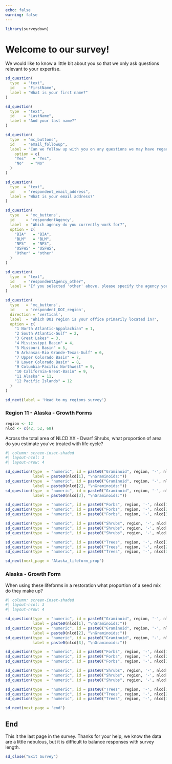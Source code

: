 ```yaml
---
echo: false
warning: false
---
```


```r
library(surveydown)
```

::: {#welcome .sd-page}
# Welcome to our survey!
We would like to know a little bit about you so that we only ask questions relevant to your expertise.  

```r
sd_question(
  type  = "text",
  id    = "FirstName",
  label = "What is your first name?"
)

sd_question(
  type  = "text",
  id    = "LastName",
  label = "And your last name?"
)

sd_question(
  type  = "mc_buttons",
  id    = "email_followup",
  label = "Can we follow up with you on any questions we may have regarding the survey?",
    option = c(
    "Yes"   = "Yes",
    "No"   = "No"
  )
)

sd_question(
  type  = "text",
  id    = "respondent_email_address",
  label = "What is your email address?"
)
```

```r
sd_question(
  type   = 'mc_buttons',
  id     = 'respondentAgency',
  label  = "Which agency do you currently work for?",
  option = c(
    "BIA"   = "BIA",
    "BLM"   = "BLM",
    "NPS"   = "NPS",
    "USFWS" = "USFWS",
    "Other" = "other"
  )
)

sd_question(
  type  = "text",
  id    = "respondentAgency_other", 
  label = "If you selected 'other' above, please specify the agency you work for:"
)
```

```r
sd_question(
  type   = 'mc_buttons',
  id     = 'respondent_DOI_region',
  direction = 'vertical', 
  label  = "Which DOI region is your office primarily located in?",
  option = c(
    "1 North Atlantic-Appalachian" = 1,
    "2 South Atlantic-Gulf" = 2,
    "3 Great Lakes" = 3,
    "4 Mississippi Basin" = 4,
    "5 Missouri Basin" = 5,
    "6 Arkansas-Rio Grande-Texas-Gulf" = 6,
    "7 Upper Colorado Basin" = 7,
    "8 Lower Colorado Basin" = 8,
    "9 Columbia-Pacific Northwest" = 9,
    "10 California-Great-Basin" = 9,
    "11 Alaska" = 11,
    "12 Pacific Islands" = 12
  )
)

sd_next(label = 'Head to my regions survey')
```

:::


::: {#Alaska_lifeform_area .sd-page}
### Region 11 - Alaska - Growth Forms

```r
region <- 12
nlcd <- c(42, 52, 68)
```

Across the total area of NLCD XX - Dwarf Shrubs, what proportion of area do you estimate you've treated with life cycle? 

```r
#| column: screen-inset-shaded
#| layout-ncol: 3
#| layout-nrow: 4

sd_question(type  = "numeric", id = paste0("Graminoid", region, '-', nlcd[1], "area"), 
            label = paste0(nlcd[1], "\nGraminoids:"))
sd_question(type  = "numeric", id = paste0("Graminoid", region, '-', nlcd[2], "area"), 
            label = paste0(nlcd[2], "\nGraminoids:"))
sd_question(type  = "numeric", id = paste0("Graminoid", region, '-', nlcd[3], "area"),
            label = paste0(nlcd[3], "\nGraminoids:"))

sd_question(type  = "numeric", id = paste0("Forbs", region, '-', nlcd[1], "area"), label = "Forbs:")
sd_question(type  = "numeric", id = paste0("Forbs", region, '-', nlcd[2], "area"), label = "Forbs:")
sd_question(type  = "numeric", id = paste0("Forbs", region, '-', nlcd[3], "area"), label = "Forbs:")

sd_question(type  = "numeric", id = paste0("Shrubs", region, '-', nlcd[1], "area"), label = "Shrubs:")
sd_question(type  = "numeric", id = paste0("Shrubs", region, '-', nlcd[2], "area"), label = "Shrubs:")
sd_question(type  = "numeric", id = paste0("Shrubs", region, '-', nlcd[3], "area"), label = "Shrubs:")

sd_question(type  = "numeric", id = paste0("Trees", region, '-', nlcd[1], "area"), label = "Trees:")
sd_question(type  = "numeric", id = paste0("Trees", region, '-', nlcd[2], "area"), label = "Trees:")
sd_question(type  = "numeric", id = paste0("Trees", region, '-', nlcd[3], "area"), label = "Trees:")
```

```r
sd_next(next_page = 'Alaska_lifeform_prop')
```
:::

::: {#Alaska_lifeform_prop .sd-page} 

### Alaska - Growth Form 

When using these lifeforms in a restoration what proportion of a seed mix do they make up? 

```r
#| column: screen-inset-shaded
#| layout-ncol: 3
#| layout-nrow: 4

sd_question(type  = "numeric", id = paste0("Graminoid", region, '-', nlcd[1], "area"), 
            label = paste0(nlcd[1], "\nGraminoids:"))
sd_question(type  = "numeric", id = paste0("Graminoid", region, '-', nlcd[2], "area"), 
            label = paste0(nlcd[2], "\nGraminoids:"))
sd_question(type  = "numeric", id = paste0("Graminoid", region, '-', nlcd[3], "area"),
            label = paste0(nlcd[3], "\nGraminoids:"))

sd_question(type  = "numeric", id = paste0("Forbs", region, '-', nlcd[1], "area"), label = "Forbs:")
sd_question(type  = "numeric", id = paste0("Forbs", region, '-', nlcd[2], "area"), label = "Forbs:")
sd_question(type  = "numeric", id = paste0("Forbs", region, '-', nlcd[3], "area"), label = "Forbs:")

sd_question(type  = "numeric", id = paste0("Shrubs", region, '-', nlcd[1], "area"), label = "Shrubs:")
sd_question(type  = "numeric", id = paste0("Shrubs", region, '-', nlcd[2], "area"), label = "Shrubs:")
sd_question(type  = "numeric", id = paste0("Shrubs", region, '-', nlcd[3], "area"), label = "Shrubs:")

sd_question(type  = "numeric", id = paste0("Trees", region, '-', nlcd[1], "area"), label = "Trees:")
sd_question(type  = "numeric", id = paste0("Trees", region, '-', nlcd[2], "area"), label = "Trees:")
sd_question(type  = "numeric", id = paste0("Trees", region, '-', nlcd[3], "area"), label = "Trees:")
```

```r
sd_next(next_page = 'end')
```
::: 

::: {#end .sd-page}
## End
This it the last page in the survey. Thanks for your help, we know the data are a little nebulous, but it is difficult to balance responses with survey length. 

```r
sd_close("Exit Survey")
```
::: 

